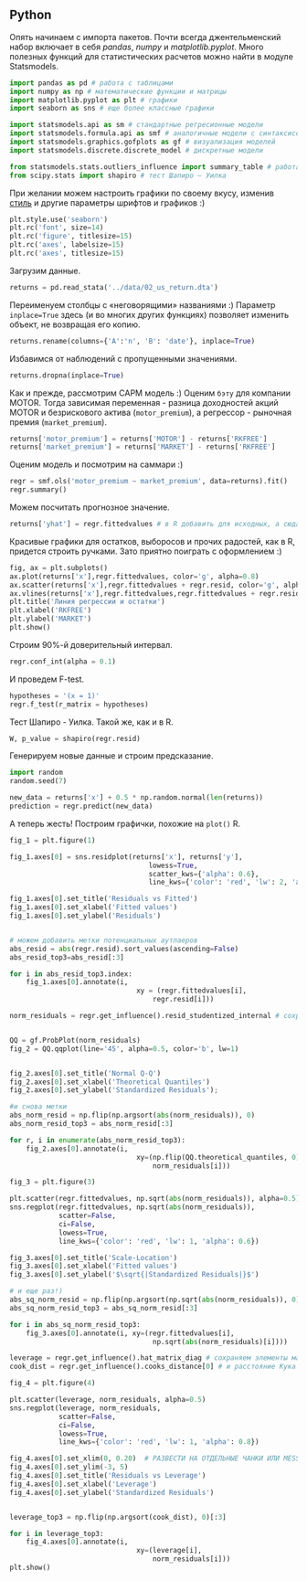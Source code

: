 ## Python

Опять начинаем с импорта пакетов.
Почти всегда джентельменский набор включает в себя *pandas*, *numpy* и *matplotlib.pyplot*. 
Много полезных функций для статистических расчетов можно найти в модуле Statsmodels. 

```python
import pandas as pd # работа с таблицами
import numpy as np # математические функции и матрицы
import matplotlib.pyplot as plt # графики
import seaborn as sns # еще более классные графики

import statsmodels.api as sm # стандартные регресионные модели
import statsmodels.formula.api as smf # аналогичные модели с синтаксисом в стиле R
import statsmodels.graphics.gofplots as gf # визуализация моделей
import statsmodels.discrete.discrete_model # дискретные модели

from statsmodels.stats.outliers_influence import summary_table # работа с выбросами
from scipy.stats import shapiro # тест Шапиро – Уилка 
```

При желании можем настроить графики по своему вкусу, изменив [стиль](https://tonysyu.github.io/raw_content/matplotlib-style-gallery/gallery.html) и другие параметры шрифтов и графиков :)

```python
plt.style.use('seaborn')
plt.rc('font', size=14)
plt.rc('figure', titlesize=15)
plt.rc('axes', labelsize=15)
plt.rc('axes', titlesize=15)
```

Загрузим данные.

```python
returns = pd.read_stata('../data/02_us_return.dta')
```

Переименуем столбцы с «неговорящими» названиями :)
Параметр `inplace=True` здесь (и во многих других функциях) позволяет изменить объект, не возвращая его копию.

```python
returns.rename(columns={'A':'n', 'B': 'date'}, inplace=True)
```

Избавимся от наблюдений с пропущенными значениями. 

```python
returns.dropna(inplace=True)
```

Как и прежде, рассмотрим CAPM модель :)
Оценим `бэту` для компании MOTOR. 
Тогда зависимая переменная - разница доходностей акций MOTOR и безрискового актива (`motor_premium`), а регрессор - рыночная премия (`market_premium`).

```python
returns['motor_premium'] = returns['MOTOR'] - returns['RKFREE']
returns['market_premium'] = returns['MARKET'] - returns['RKFREE'] 
```

Оценим модель и посмотрим на саммари :)

```python
regr = smf.ols('motor_premium ~ market_premium', data=returns).fit()
regr.summary()
```

Можем посчитать прогнозное значение. 

```python
returns['yhat'] = regr.fittedvalues # в R добавить для исходных, а сюда для новых
```

Красивые графики для остатков, выборосов и прочих радостей, как в R, придется строить ручками. Зато приятно поиграть с оформлением :)

```python
fig, ax = plt.subplots()
ax.plot(returns['x'],regr.fittedvalues, color='g', alpha=0.8)
ax.scatter(returns['x'],regr.fittedvalues + regr.resid, color='g', alpha=0.8, s=40)
ax.vlines(returns['x'],regr.fittedvalues,regr.fittedvalues + regr.resid, color='gray', alpha=0.5)
plt.title('Линия регрессии и остатки')
plt.xlabel('RKFREE')
plt.ylabel('MARKET')
plt.show()
```

Строим $90\%$-й доверительный интервал.

```python
regr.conf_int(alpha = 0.1)
```

И проведем F-test.

```python
hypotheses = '(x = 1)'
regr.f_test(r_matrix = hypotheses)
```

Тест Шапиро - Уилка. Такой же, как и в R. 

```python
W, p_value = shapiro(regr.resid)
```


Генерируем новые данные и строим предсказание.

```python
import random
random.seed(7)

new_data = returns['x'] + 0.5 * np.random.normal(len(returns))
prediction = regr.predict(new_data)
```

А теперь жесть! Построим графички, похожие на `plot()` R.

```python
fig_1 = plt.figure(1)

fig_1.axes[0] = sns.residplot(returns['x'], returns['y'],
                                  lowess=True,
                                  scatter_kws={'alpha': 0.6},
                                  line_kws={'color': 'red', 'lw': 2, 'alpha': 0.8})

fig_1.axes[0].set_title('Residuals vs Fitted')
fig_1.axes[0].set_xlabel('Fitted values')
fig_1.axes[0].set_ylabel('Residuals')


# можем добавить метки потенциальных аутлаеров
abs_resid = abs(regr.resid).sort_values(ascending=False)
abs_resid_top3=abs_resid[:3]

for i in abs_resid_top3.index:
    fig_1.axes[0].annotate(i, 
                               xy = (regr.fittedvalues[i], 
                                   regr.resid[i]))
```


```python
norm_residuals = regr.get_influence().resid_studentized_internal # сохраним стьюдентизированные остатки 


QQ = gf.ProbPlot(norm_residuals)
fig_2 = QQ.qqplot(line='45', alpha=0.5, color='b', lw=1)


fig_2.axes[0].set_title('Normal Q-Q')
fig_2.axes[0].set_xlabel('Theoretical Quantiles')
fig_2.axes[0].set_ylabel('Standardized Residuals');

#и снова метки
abs_norm_resid = np.flip(np.argsort(abs(norm_residuals)), 0)
abs_norm_resid_top3 = abs_norm_resid[:3]

for r, i in enumerate(abs_norm_resid_top3):
    fig_2.axes[0].annotate(i, 
                               xy=(np.flip(QQ.theoretical_quantiles, 0)[r],
                                   norm_residuals[i]))
```


```python
fig_3 = plt.figure(3)

plt.scatter(regr.fittedvalues, np.sqrt(abs(norm_residuals)), alpha=0.5)
sns.regplot(regr.fittedvalues, np.sqrt(abs(norm_residuals)), 
            scatter=False, 
            ci=False, 
            lowess=True,
            line_kws={'color': 'red', 'lw': 1, 'alpha': 0.6})

fig_3.axes[0].set_title('Scale-Location')
fig_3.axes[0].set_xlabel('Fitted values')
fig_3.axes[0].set_ylabel('$\sqrt{|Standardized Residuals|}$')

# и еще раз!)
abs_sq_norm_resid = np.flip(np.argsort(np.sqrt(abs(norm_residuals)), 0))
abs_sq_norm_resid_top3 = abs_sq_norm_resid[:3]

for i in abs_sq_norm_resid_top3:
    fig_3.axes[0].annotate(i, xy=(regr.fittedvalues[i], 
                                   np.sqrt(abs(norm_residuals)[i])))
```

```python
leverage = regr.get_influence().hat_matrix_diag # сохраняем элементы матрицы-шляпницы
cook_dist = regr.get_influence().cooks_distance[0] # и расстояние Кука

fig_4 = plt.figure(4)

plt.scatter(leverage, norm_residuals, alpha=0.5)
sns.regplot(leverage, norm_residuals, 
            scatter=False, 
            ci=False, 
            lowess=True,
            line_kws={'color': 'red', 'lw': 1, 'alpha': 0.8})

fig_4.axes[0].set_xlim(0, 0.20)  # РАЗВЕСТИ НА ОТДЕЛЬНЫЕ ЧАНКИ ИЛИ MESSAGE = FALSE
fig_4.axes[0].set_ylim(-3, 5)
fig_4.axes[0].set_title('Residuals vs Leverage')
fig_4.axes[0].set_xlabel('Leverage')
fig_4.axes[0].set_ylabel('Standardized Residuals')


leverage_top3 = np.flip(np.argsort(cook_dist), 0)[:3]

for i in leverage_top3:
    fig_4.axes[0].annotate(i, 
                               xy=(leverage[i], 
                                   norm_residuals[i]))
plt.show()
```
